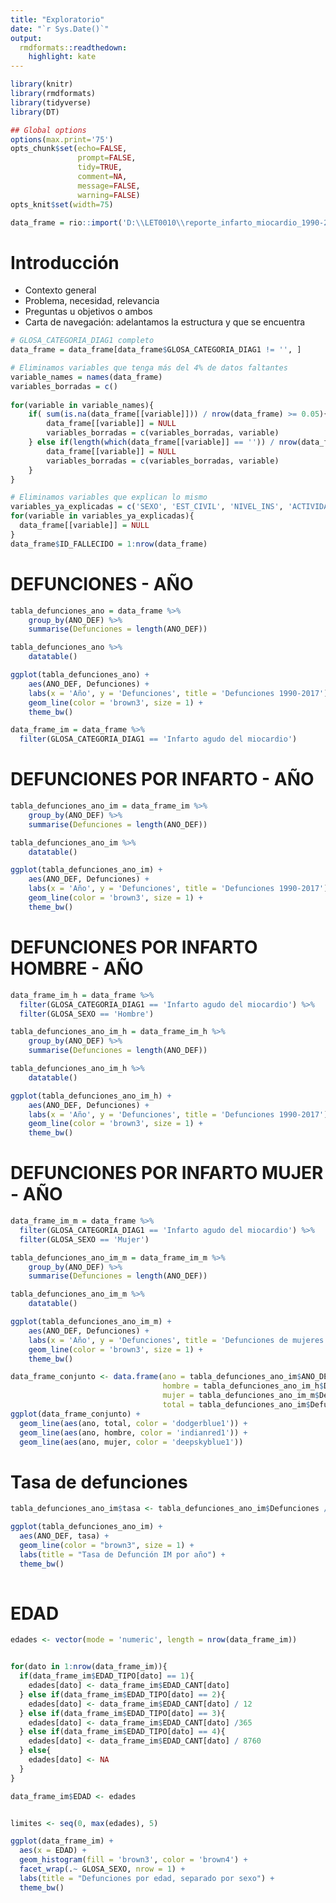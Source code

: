```yaml
---
title: "Exploratorio"
date: "`r Sys.Date()`"
output:
  rmdformats::readthedown:
    highlight: kate
---
```


```r
library(knitr)
library(rmdformats)
library(tidyverse)
library(DT)

## Global options
options(max.print='75')
opts_chunk$set(echo=FALSE,
               prompt=FALSE,
               tidy=TRUE,
               comment=NA,
               message=FALSE,
               warning=FALSE)
opts_knit$set(width=75)
```

```r
data_frame = rio::import('D:\\LET0010\\reporte_infarto_miocardio_1990-2017\\data_frame\\DEF_1990-2017.csv')
```

# Introducción

-   Contexto general
-   Problema, necesidad, relevancia
-   Preguntas u objetivos o ambos
-   Carta de navegación: adelantamos la estructura y que se encuentra

```r
# GLOSA_CATEGORIA_DIAG1 completo
data_frame = data_frame[data_frame$GLOSA_CATEGORIA_DIAG1 != '', ]

# Eliminamos variables que tenga más del 4% de datos faltantes
variable_names = names(data_frame)
variables_borradas = c()    
    
for(variable in variable_names){
    if( sum(is.na(data_frame[[variable]])) / nrow(data_frame) >= 0.05){
        data_frame[[variable]] = NULL
        variables_borradas = c(variables_borradas, variable)
    } else if(length(which(data_frame[[variable]] == '')) / nrow(data_frame) >= 0.05){
        data_frame[[variable]] = NULL
        variables_borradas = c(variables_borradas, variable)
    }
}

# Eliminamos variables que explican lo mismo
variables_ya_explicadas = c('SEXO', 'EST_CIVIL', 'NIVEL_INS', 'ACTIVIDAD', 'OCUPACION', 'CATEGORIA', 'LOCAL_DEF', 'REG_RES', 'SERV_RES', 'COMUNA', 'DIAG1', 'CODIGO_CATEGORIA_DIAG1', 'CODIGO_GRUPO_DIAG1', 'CAPITULO_DIAG1', 'AT_MEDICA', 'CAL_MEDICO')
for(variable in variables_ya_explicadas){
  data_frame[[variable]] = NULL
}
data_frame$ID_FALLECIDO = 1:nrow(data_frame)
```

# DEFUNCIONES - AÑO

```r
tabla_defunciones_ano = data_frame %>%
    group_by(ANO_DEF) %>%
    summarise(Defunciones = length(ANO_DEF))
```

```r
tabla_defunciones_ano %>%
    datatable()
```

```r
ggplot(tabla_defunciones_ano) +
    aes(ANO_DEF, Defunciones) +
    labs(x = 'Año', y = 'Defunciones', title = 'Defunciones 1990-2017') +
    geom_line(color = 'brown3', size = 1) +
    theme_bw()
```

```r
data_frame_im = data_frame %>%
  filter(GLOSA_CATEGORIA_DIAG1 == 'Infarto agudo del miocardio') 
```

# DEFUNCIONES POR INFARTO - AÑO

```r
tabla_defunciones_ano_im = data_frame_im %>%
    group_by(ANO_DEF) %>%
    summarise(Defunciones = length(ANO_DEF))
```

```r
tabla_defunciones_ano_im %>%
    datatable()
```

```r
ggplot(tabla_defunciones_ano_im) +
    aes(ANO_DEF, Defunciones) +
    labs(x = 'Año', y = 'Defunciones', title = 'Defunciones 1990-2017') +
    geom_line(color = 'brown3', size = 1) +
    theme_bw()
```

# DEFUNCIONES POR INFARTO HOMBRE - AÑO

```r
data_frame_im_h = data_frame %>%
  filter(GLOSA_CATEGORIA_DIAG1 == 'Infarto agudo del miocardio') %>%
  filter(GLOSA_SEXO == 'Hombre')
```

```r
tabla_defunciones_ano_im_h = data_frame_im_h %>%
    group_by(ANO_DEF) %>%
    summarise(Defunciones = length(ANO_DEF))
```

```r
tabla_defunciones_ano_im_h %>%
    datatable()
``` 

```r
ggplot(tabla_defunciones_ano_im_h) +
    aes(ANO_DEF, Defunciones) +
    labs(x = 'Año', y = 'Defunciones', title = 'Defunciones 1990-2017') +
    geom_line(color = 'brown3', size = 1) +
    theme_bw()
```

# DEFUNCIONES POR INFARTO MUJER - AÑO

```r
data_frame_im_m = data_frame %>%
  filter(GLOSA_CATEGORIA_DIAG1 == 'Infarto agudo del miocardio') %>%
  filter(GLOSA_SEXO == 'Mujer')
```

```r
tabla_defunciones_ano_im_m = data_frame_im_m %>%
    group_by(ANO_DEF) %>%
    summarise(Defunciones = length(ANO_DEF))
```

```r
tabla_defunciones_ano_im_m %>%
    datatable()
```

```r
ggplot(tabla_defunciones_ano_im_m) +
    aes(ANO_DEF, Defunciones) +
    labs(x = 'Año', y = 'Defunciones', title = 'Defunciones de mujeres 1990-2017') +
    geom_line(color = 'brown3', size = 1) +
    theme_bw()
```

```r
data_frame_conjunto <- data.frame(ano = tabla_defunciones_ano_im$ANO_DEF, 
                                  hombre = tabla_defunciones_ano_im_h$Defunciones,
                                  mujer = tabla_defunciones_ano_im_m$Defunciones,
                                  total = tabla_defunciones_ano_im$Defunciones)
ggplot(data_frame_conjunto) +
  geom_line(aes(ano, total, color = 'dodgerblue1')) +
  geom_line(aes(ano, hombre, color = 'indianred1')) +
  geom_line(aes(ano, mujer, color = 'deepskyblue1'))
```

# Tasa de defunciones

```r
tabla_defunciones_ano_im$tasa <- tabla_defunciones_ano_im$Defunciones / tabla_defunciones_ano$Defunciones * 100

ggplot(tabla_defunciones_ano_im) +
  aes(ANO_DEF, tasa) +
  geom_line(color = "brown3", size = 1) +
  labs(title = "Tasa de Defunción IM por año") +
  theme_bw()
  
```

# EDAD

```r
edades <- vector(mode = 'numeric', length = nrow(data_frame_im))


for(dato in 1:nrow(data_frame_im)){
  if(data_frame_im$EDAD_TIPO[dato] == 1){
    edades[dato] <- data_frame_im$EDAD_CANT[dato]
  } else if(data_frame_im$EDAD_TIPO[dato] == 2){
    edades[dato] <- data_frame_im$EDAD_CANT[dato] / 12
  } else if(data_frame_im$EDAD_TIPO[dato] == 3){
    edades[dato] <- data_frame_im$EDAD_CANT[dato] /365
  } else if(data_frame_im$EDAD_TIPO[dato] == 4){
    edades[dato] <- data_frame_im$EDAD_CANT[dato] / 8760
  } else{
    edades[dato] <- NA
  }
}

data_frame_im$EDAD <- edades


limites <- seq(0, max(edades), 5)

ggplot(data_frame_im) +
  aes(x = EDAD) +
  geom_histogram(fill = 'brown3', color = 'brown4') +
  facet_wrap(.~ GLOSA_SEXO, nrow = 1) +
  labs(title = "Defunciones por edad, separado por sexo") +
  theme_bw()

```
